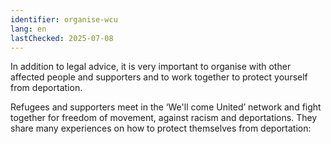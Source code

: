 ```yaml
---
identifier: organise-wcu
lang: en
lastChecked: 2025-07-08
---
```


In addition to legal advice, it is very important to organise with other affected people and supporters and to work together to protect yourself from deportation.

Refugees and supporters meet in the ‘We'll come United’ network and fight together for freedom of movement, against racism and deportations. They share many experiences on how to protect themselves from deportation:
<Address identifier="wcu" />
